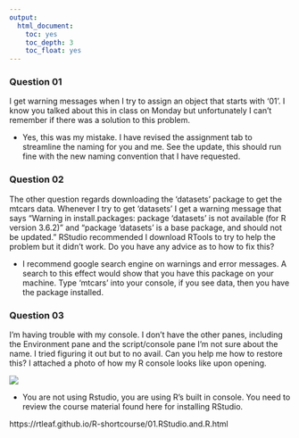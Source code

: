 ---
output:
  html_document:
    toc: yes
    toc_depth: 3
    toc_float: yes
---

### Question 01

I get warning messages when I try to assign an object that starts with '01'. I know you talked about this in class on Monday but unfortunately I can't remember if there was a solution to this problem.

+ Yes, this was my mistake. I have revised the assignment tab to streamline the naming for you and me. See the update, this should run fine with the new naming convention that I have requested.

### Question 02

The other question regards downloading the 'datasets' package to get the mtcars data. Whenever I try to get 'datasets' I get a warning message that says "Warning in install.packages: package 'datasets' is not available (for R version 3.6.2)" and "package 'datasets' is a base package, and should not be updated." RStudio recommended I download RTools to try to help the problem but it didn't work. Do you have any advice as to how to fix this?

+ I recommend google search engine on warnings and error messages. A search to this effect would show that you have this package on your machine. Type 'mtcars' into your console, if you see data, then you have the package installed. 

### Question 03

I'm having trouble with my console. I don't have the other panes, including the Environment pane and the script/console pane I'm not sure about the name. I tried figuring it out but to no avail. Can you help me how to restore this? I attached a photo of how my R console looks like upon opening.

![](http://www.unige.ch/ses/sococ/cl/r/rwindow0.jpg)

+ You are not using Rstudio, you are using R's built in console. You need to review the course material found here for installing RStudio.

https://rtleaf.github.io/R-shortcourse/01.RStudio.and.R.html



